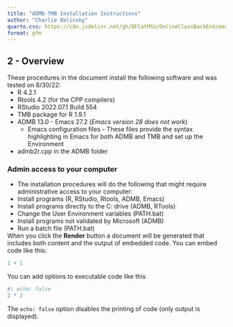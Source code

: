 ---
title: "ADMB-TMB Installation Instructions"
author: "Charlie Belinsky"
quarto.css: https://cdn.jsdelivr.net/gh/QFCatMSU/OnlineClassBackEnd/module.css
format: gfm
---

```{=html}
<style>
  /* Custom CSS styles */
  p, ul, ol {
    margin-top: 0 !important;
    margin-bottom: 0 !important;
    padding-top: 0 !important;
    padding-bottom: 0 !important;
  }
</style>
```
## 2 - Overview

These procedures in the document install the following software and was tested on 8/30/22:

-   R 4.2.1

-   Rtools 4.2 (for the CPP compilers)

-   RStudio 2022.07.1 Build 554

-   TMB package for R 1.9.1

-   ADMB 13.0 - Emacs 27.2 (*Emacs version 28 does not work*)

    -   Emacs configuration files - These files provide the syntax highlighting in Emacs for both ADMB and TMB and set up the Environment

-   admb2r.cpp in the ADMB folder

### Admin access to your computer

-   The installation procedures will do the following that might require administrative access to your computer:

-   Install programs (R, RStudio, Rtools, ADMB, Emacs)

-   Install programs directly to the C: drive (ADMB, RTools)

-   Change the User Environment variables (PATH.bat)

-   Install programs not validated by Microsoft (ADMB)

-   Run a batch file (PATH.bat)

When you click the **Render** button a document will be generated that includes both content and the output of embedded code. You can embed code like this:

```{r}
1 + 1
```

You can add options to executable code like this

```{r}
#| echo: false
2 * 2
```

The `echo: false` option disables the printing of code (only output is displayed).

